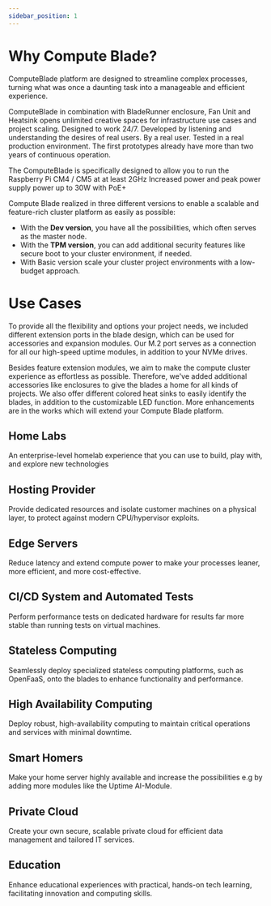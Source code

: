 ```yaml
---
sidebar_position: 1
---
```

# Why Compute Blade?

ComputeBlade platform are designed to streamline complex processes, turning what was once a daunting task into a manageable and efficient experience.  

ComputeBlade in combination with BladeRunner enclosure, Fan Unit and Heatsink opens unlimited creative spaces for infrastructure use cases and project scaling. Designed to work 24/7. Developed by listening and understanding the desires of real users. By a real user. Tested in a real production environment. The first prototypes already have more than two years of continuous operation. 

The ComputeBlade is specifically designed to allow you to run the Raspberry Pi CM4 / CM5 at at least 2GHz Increased power and peak power supply power up to 30W with PoE+ 

Compute Blade realized in three different versions to enable a scalable and feature-rich cluster platform as easily as possible:

- With the **Dev version**, you have all the possibilities, which often serves as the master node.
- With the **TPM version**, you can add additional security features like secure boot to your cluster environment, if needed.
- With Basic version scale your cluster project  environments with a low-budget approach.

# Use Cases

To provide all the flexibility and options your project needs, we included different extension ports in the blade design, which can be used for accessories and expansion modules. Our M.2 port serves as a connection for all our high-speed uptime modules, in addition to your NVMe drives. 

Besides feature extension modules, we aim to make the compute cluster experience as effortless as possible. Therefore, we've added additional accessories like enclosures to give the blades a home for all kinds of projects. We also offer different colored heat sinks to easily identify the blades, in addition to the customizable LED function. More enhancements are in the works which will extend your Compute Blade platform.

## Home Labs

An enterprise-level homelab experience that you can use to build, play with, and explore new technologies

## Hosting Provider

Provide dedicated resources and isolate customer machines on a physical layer, to protect against modern CPU/hypervisor exploits.

## Edge Servers

Reduce latency and extend compute power to make your processes leaner, more efficient, and more cost-effective.

## CI/CD System and Automated Tests

Perform performance tests on dedicated hardware for results far more stable than running tests on virtual machines.

## Stateless Computing

Seamlessly deploy specialized stateless computing platforms, such as OpenFaaS, onto the blades to enhance functionality and performance.

## High Availability Computing

Deploy robust, high-availability computing to maintain critical operations and services with minimal downtime.

## Smart Homers

Make your home server highly available and increase the possibilities e.g by adding more modules like the Uptime AI-Module.

## Private Cloud

Create your own secure, scalable private cloud for efficient data management and tailored IT services.

## Education

Enhance educational experiences with practical, hands-on tech learning, facilitating innovation and computing skills.